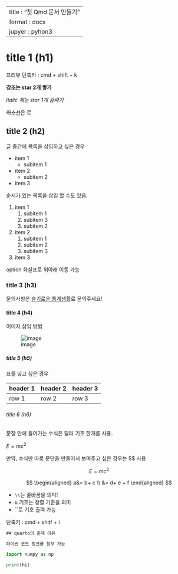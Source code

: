 

---
title : "첫 Qmd 문서 만들기"
format : docx 
jupyer : pyhon3
---


# title 1 (h1)

프리뷰 단축키 : cmd + shift + k

**강조는 star 2개 쌓기**

*italic 체는 star 1개 감싸기*

~~취소선은~~ 로


## title 2 (h2)

글 중간에 목록을 삽입하고 싶은 경우

- item 1
    - subitem 1
- item 2
    - subitem 2
- item 3


순서가 있는 목록을 삽입 할 수도 있음.

1. item 1
    1. subitem 1
    1. subitem 3
    1. subitem 2
1. item 2
    1. subitem 1
    1. subitem 2
    1. subitem 3
1. item 3

option 화살표로 위아래 이동 가능

### title 3 (h3)

문의사항은 [슬기로운 통계생활](https://www.naver.com)로 문의주세요!


#### title 4 (h4)

이미지 삽입 방법

![image](https://lab.statisticsplaybook.com/wp-content/uploads/2025/02/lab-main2.png)



##### title 5 (h5)

표를 넣고 싶은 경우

| header 1 | header 2 | header 3 |
| --- | --- | --- |
| row 1 | row 2 | row 3 |


###### title 6 (h6)

문장 안에 들어가는 수식은 달러 기호 한개를 사용.

$E = mc^2$

만약, 수식만 따로 문단을 만들어서 보여주고 싶은 경우는 $$ 사용

$$
E = mc^2
$$

$$
\begin{aligned}
    a&= b+ c \\
     &= d+ e + f
\end{aligned}
$$

* `\\`는 줄바꿈을 의미!
* `&` 기호는 정렬 기준을 의미
* ``로 기호 출력 가능

단축키 : cmd + shitf + i

```tex
## quarto의 존재 이유

파이썬 코드 청크를 첨부 가능
```

```python
import numpy as np
```


```python
print(hi)
```